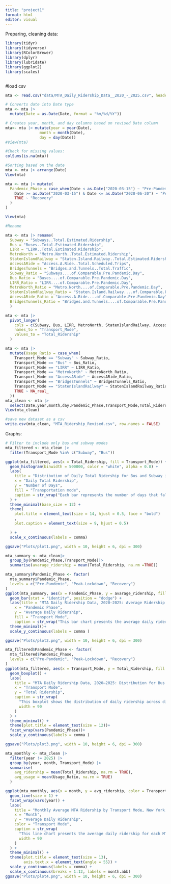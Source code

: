 ```yaml
---
title: "project1"
format: html
editor: visual
---
```


Preparing, cleaning data:

```r
library(tidyr)
library(tidyverse)
library(RColorBrewer)
library(dplyr)
library(lubridate)
library(ggplot2)
library(scales)  



```

#load csv

```r
mta <- read.csv("data/MTA_Daily_Ridership_Data__2020_-_2025.csv", header = TRUE)

```

```r


# Converts date into Date type
mta <- mta |> 
  mutate(Date = as.Date(Date, format = "%m/%d/%Y"))

# Creates year, month, and day columns based on revised Date column
mta<- mta |> mutate(year = year(Date), 
               month = month(Date), 
               day = day(Date))
#View(mta)

```

```r
#Check for missing values:
colSums(is.na(mta))

```

```r
#Sorting based on the date
mta <- mta |> arrange(Date)
View(mta)

```

```r
mta <- mta |> mutate(
  Pandemic_Phase = case_when(Date < as.Date("2020-03-15") ~ "Pre-Pandemic",
    Date >= as.Date("2020-03-15") & Date <= as.Date("2020-06-30") ~ "Peak-Lockdown",
    TRUE ~ "Recovery"
  )
)

View(mta)

```

```r
#Rename

mta <- mta |> rename(
  Subway = "Subways..Total.Estimated.Ridership",
  Bus = "Buses..Total.Estimated.Ridership",
  LIRR = "LIRR..Total.Estimated.Ridership",
  MetroNorth = "Metro.North..Total.Estimated.Ridership",
  StatenIslandRailway = "Staten.Island.Railway..Total.Estimated.Ridership",
  AccessARide = "Access.A.Ride..Total.Scheduled.Trips",
  BridgesTunnels = "Bridges.and.Tunnels..Total.Traffic",
  Subway_Ratio = "Subways....of.Comparable.Pre.Pandemic.Day",
  Bus_Ratio = "Buses....of.Comparable.Pre.Pandemic.Day",
  LIRR_Ratio = "LIRR....of.Comparable.Pre.Pandemic.Day",
  MetroNorth_Ratio = "Metro.North....of.Comparable.Pre.Pandemic.Day",
  StatenIslandRailway_Ratio = "Staten.Island.Railway....of.Comparable.Pre.Pandemic.Day",
  AccessARide_Ratio = "Access.A.Ride....of.Comparable.Pre.Pandemic.Day",
  BridgesTunnels_Ratio = "Bridges.and.Tunnels....of.Comparable.Pre.Pandemic.Day"
  )
```

```r
mta <- mta |> 
  pivot_longer(
    cols = c(Subway, Bus, LIRR, MetroNorth, StatenIslandRailway, AccessARide, BridgesTunnels),
    names_to = "Transport_Mode",
    values_to = "Total_Ridership"
  )

mta <- mta |>
  mutate(Usage_Ratio = case_when(
    Transport_Mode == "Subway" ~ Subway_Ratio,
    Transport_Mode == "Bus" ~ Bus_Ratio,
    Transport_Mode == "LIRR" ~ LIRR_Ratio,
    Transport_Mode == "MetroNorth" ~ MetroNorth_Ratio,
    Transport_Mode == "AccessARide" ~ AccessARide_Ratio,
    Transport_Mode == "BridgesTunnels" ~ BridgesTunnels_Ratio,
    Transport_Mode == "StatenIslandRailway" ~ StatenIslandRailway_Ratio,
    TRUE ~ NA_real_
  ))
mta_clean <- mta |>
  select(Date,year,month,day,Pandemic_Phase,Transport_Mode,Total_Ridership, Usage_Ratio)
View(mta_clean)
```

```r
#save new dataset as a csv
write.csv(mta_clean, "MTA_Ridership_Revised.csv", row.names = FALSE)

```

Graphs:

```r
# Filter to include only bus and subway modes 
mta_filtered <- mta_clean |>
  filter(Transport_Mode %in% c("Subway", "Bus"))

ggplot(mta_filtered, aes(x = Total_Ridership, fill = Transport_Mode)) +
  geom_histogram(binwidth = 500000, color = "white", alpha = 0.8) +
  labs(
    title = "Distribution of Daily Total Ridership for Bus and Subway in New York City, 2020–2025",
    x = "Daily Total Ridership",
    y = "Number of Days",
    fill = "Transportation mode",
    caption = str_wrap("Each bar represents the number of days that fall within a given ridership range. The data illustrate that subway ridership tends to be higher and more variable than bus ridership, reflecting differences in passenger volume and travel behavior across the whole period.",width=90)
  ) +
  theme_minimal(base_size = 12) +
  theme(
    plot.title = element_text(size = 14, hjust = 0.5, face = "bold")
    ,
    plot.caption = element_text(size = 9, hjust = 0.5)

  ) +
  scale_x_continuous(labels = comma) 

ggsave("Plots/plot1.png", width = 10, height = 6, dpi = 300)

```





```r

mta_summary <- mta_clean|>
  group_by(Pandemic_Phase,Transport_Mode)|>
  summarise(avarage_ridership = mean(Total_Ridership, na.rm =TRUE))

mta_summary$Pandemic_Phase <- factor(
  mta_summary$Pandemic_Phase,
  levels = c("Pre-Pandemic", "Peak-Lockdown", "Recovery")
)
ggplot(mta_summary, aes(x = Pandemic_Phase, y = avarage_ridership, fill = Transport_Mode)) +
  geom_bar(stat = "identity", position = "dodge") +
  labs(title = "MTA Daily Ridership Data, 2020–2025: Average Ridership by Pandemic Phase and Transport Mode",
    x = "Pandemic Phase",
    y = "Average Daily Ridership",
    fill = "Transport Mode",
    caption = str_wrap("This bar chart presents the average daily ridership across different MTA transportation modes, during three distinct pandemic phases: Pre-Pandemic(data before 2020-03-15, Peak-Lockdown(data between 2020-03-15 and 2020-06-30), and Recovery(data after 2020-06-30) . Each bar represents the mean total ridership for a transport mode within a given phase. The graph illustrates how ridership dramatically decreased during the lockdown and gradually rebounded during recovery, with subway and bus systems consistently having the highest passenger volumes.", width=100))+
  theme_minimal()+
  scale_y_continuous(labels = comma )

ggsave("Plots/plot2.png", width = 10, height = 6, dpi = 300)

```

```r
mta_filtered$Pandemic_Phase <- factor(
  mta_filtered$Pandemic_Phase,
  levels = c("Pre-Pandemic", "Peak-Lockdown", "Recovery")
)
ggplot(mta_filtered, aes(x = Transport_Mode, y = Total_Ridership, fill = Transport_Mode)) +
  geom_boxplot() +
  labs(
    title = "MTA Daily Ridership Data, 2020–2025: Distribution for Bus and Subway ridership by Pandemic Phase",
    x = "Transport Mode",
    y = "Total Ridership",
    caption = str_wrap(
      "This boxplot shows the distribution of daily ridership across different MTA transportation modes during three distinct pandemic phases: Pre-Pandemic (data before 2020-03-15), Peak-Lockdown (data between 2020-03-15 and 2020-06-30), and Recovery (data after 2020-06-30). Each box represents the spread of total daily ridership for a transport mode within a given phase, highlighting how ridership dramatically decreased during the lockdown and gradually rebounded during recovery, with subway and bus systems consistently having the highest passenger volumes. It allows to clearly compare main statistics and notice some outliers in the lockdown phase",
      width = 90
    )
  ) +
  theme_minimal() +
  theme(plot.title = element_text(size = 12))+
  facet_wrap(vars(Pandemic_Phase))+
  scale_y_continuous(labels = comma )

ggsave("Plots/plot3.png", width = 10, height = 6, dpi = 300)

```

```r
mta_monthly <- mta_clean |>
  filter(year != 2025) |> 
  group_by(year, month, Transport_Mode) |>
  summarise(
    avg_ridership = mean(Total_Ridership, na.rm = TRUE),
    avg_usage = mean(Usage_Ratio, na.rm = TRUE)
  )

ggplot(mta_monthly, aes(x = month, y = avg_ridership, color = Transport_Mode, group = Transport_Mode)) +
  geom_line(size = 1) +
  facet_wrap(vars(year)) +
  labs(
    title = "Monthly Average MTA Ridership by Transport Mode, New York, 2020–2025",
    x = "Month",
    y = "Average Daily Ridership",
    color = "Transport Mode",
    caption = str_wrap(
      "This line chart presents the average daily ridership for each MTA transport mode in New York City, grouped by month and year. Data is aggregated from 2020 to 2025, showing trends across the Pre-Pandemic, Peak-Lockdown, and Recovery phases. Each line represents the monthly mean total ridership for a given transport mode, illustrating how ridership fluctuated seasonally and was impacted by pandemic-related restrictions. ",
      width = 90
    )
  ) +
  theme_minimal() +
  theme(plot.title = element_text(size = 13),
        axis.text.x = element_text(angle = 55)) +
  scale_y_continuous(labels = comma) +
  scale_x_continuous(breaks = 1:12, labels = month.abb)
ggsave("Plots/plot4.png", width = 10, height = 6, dpi = 300)

```
